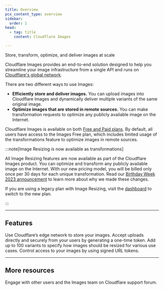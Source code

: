 ```yaml
---
title: Overview
pcx_content_type: overview
sidebar:
  order: 1
head:
  - tag: title
    content: Cloudflare Images

---
```



<Description>

Store, transform, optimize, and deliver images at scale 
</Description>

<Plan type="all" />

Cloudflare Images provides an end-to-end solution designed to help you streamline your image infrastructure from a single API and runs on [Cloudflare's global network](https://www.cloudflare.com/network/).

There are two different ways to use Images:

- **Efficiently store and deliver images.** You can upload images into Cloudflare Images and dynamically deliver multiple variants of the same original image.
- **Optimize images that are stored in remote sources.** You can make transformation requests to optimize any publicly available image on the Internet.

Cloudflare Images is available on both [Free and Paid plans](/images/pricing/). By default, all users have access to the Images Free plan, which includes limited usage of the transformations feature to optimize images in remote sources.

:::note[Image Resizing is now available as transformations]

All Image Resizing features are now available as part of the Cloudflare Images product. You can optimize and transform any publicly available image on the Internet. With our new pricing model, you will be billed only once per 30 days for each unique transformation. Read our [Birthday Week 2023 announcement](https://blog.cloudflare.com/merging-images-and-image-resizing/) to learn more about why we made these changes.

If you are using a legacy plan with Image Resizing, visit the [dashboard](https://dash.cloudflare.com/) to switch to the new plan.


:::

***

## Features

<Feature header="Storage" href="/images/upload-images/">
Use Cloudflare’s edge network to store your images.


</Feature>

<Feature header="Direct creator upload" href="/images/upload-images/direct-creator-upload/">
Accept uploads directly and securely from your users by generating a one-time token. 
</Feature>

<Feature header="Variants" href="/images/transform-images" cta="Create variants by transforming images">
Add up to 100 variants to specify how images should be resized for various use cases. 
</Feature>

<Feature header="Signed URLs" href="/images/manage-images/serve-images/serve-private-images" cta="Serve private images">
Control access to your images by using signed URL tokens. 
</Feature>

***

## More resources

<CardGrid>

<LinkTitleCard title="Community Forum" href="https://community.cloudflare.com/c/developers/images/63" icon="open-book">

Engage with other users and the Images team on Cloudflare support forum. 
</LinkTitleCard>

</CardGrid>
